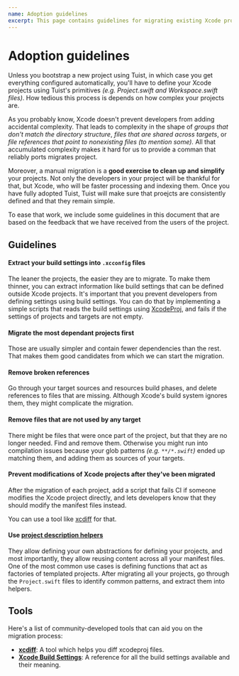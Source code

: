 ```yaml
---
name: Adoption guidelines
excerpt: This page contains guidelines for migrating existing Xcode projects to Tuist.
---
```


# Adoption guidelines

Unless you bootstrap a new project using Tuist,
in which case you get everything configured automatically,
you'll have to define your Xcode projects using Tuist's primitives _(e.g. Project.swift and Workspace.swift files)_.
How tedious this process is depends on how complex your projects are.

As you probably know,
Xcode doesn't prevent developers from adding accidental complexity.
That leads to complexity in the shape of _groups that don't match the directory structure_,
_files that are shared across targets_, or
_file references that point to nonexisting files_ _(to mention some)._
All that accumulated complexity makes it hard for us to provide a comman that reliably ports migrates project.

Moreover, a manual migration is a **good exercise to clean up and simplify** your projects.
Not only the developers in your project will be thankful for that,
but Xcode,
who will be faster processing and indexing them.
Once you have fully adopted Tuist,
Tuist will make sure that proejcts are consistently defined and that they remain simple.

To ease that work,
we include some guidelines in this document that are based on the feedback that we have received from the users of the project.

<Message
  info
  title="Migration commands"
  description="We are currently working on providing commands for to assist you in the process. Until those commands are available, you might consider building simple CLI tools that levarage [XcodeProj](https://github.com/tuist/xcodeproj)"
/>

## Guidelines

#### Extract your build settings into `.xcconfig` files

The leaner the projects, the easier they are to migrate.
To make them thinner,
you can extract information like build settings that can be defined outside Xcode projects.
It's important that you prevent developers from defining settings using build settings.
You can do that by implementing a simple scripts that reads the build settings using [XcodeProj](https://github.com/tuist/xcodeproj),
and fails if the settings of projects and targets are not empty.

#### Migrate the most dependant projects first

Those are usually simpler and contain fewer dependencies than the rest.
That makes them good candidates from which we can start the migration.

#### Remove broken references

Go through your target sources and resources build phases, and delete references to files that are missing.
Although Xcode's build system ignores them, they might complicate the migration.

#### Remove files that are not used by any target

There might be files that were once part of the project,
but that they are no longer needed.
Find and remove them.
Otherwise you might run into compilation issues because your glob patterns _(e.g. `**/*.swift`)_ ended up matching them,
and adding them as sources of your targets.

#### Prevent modifications of Xcode projects after they've been migrated

After the migration of each project,
add a script that fails CI if someone modifies the Xcode project directly,
and lets developers know that they should modify the manifest files instead.

You can use a tool like [xcdiff](https://github.com/bloomberg/xcdiff) for that.

#### Use [project description helpers](/docs/usage/helpers/)

They allow defining your own abstractions for defining your projects,
and most importantly,
they allow reusing content across all your manifest files.
One of the most common use cases is defining functions that act as factories of templated projects.
After migrating all your projects,
go through the `Project.swift` files to identify common patterns,
and extract them into helpers.

## Tools

Here's a list of community-developed tools that can aid you on the migration process:

- [**xcdiff**](https://github.com/bloomberg/xcdiff): A tool which helps you diff xcodeproj files.
- [**Xcode Build Settings**](https://xcodebuildsettings.com/): A reference for all the build settings available and their meaning.
